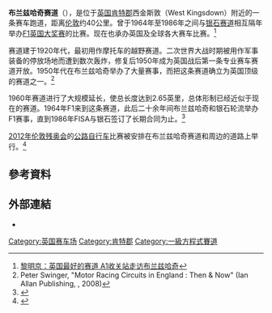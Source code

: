 {{Motorsport venue
|Name = 布兰兹哈奇赛道<br>Brands Hatch Circuit
|Location = {{UK}}[[肯特郡|肯特郡]]西京斯敦
|Coordinates={{coord|display=inline;title}}
|Time = [[GMT|GMT]]
| Image = Brands_Hatch_2003.svg
| Events = [[一級方程式賽車|F1]]、[[國際F3000賽車|F3000]]、[[A1GP汽车大奖赛|A1]]、[[三級方程式歐洲系列賽|F3]]、[[英國三級方程式錦標賽|英國三級方程式錦標賽]]、[[世界房車錦標賽|WTCC]]、[[德國房車大師賽|DTM]]、{{link-en|英国房车锦标赛|British Touring Car Championship|BTCC}}、[[超级联赛方程式|超级联赛方程式]]、[[世界超級摩托車錦標賽|SBK]]、{{link-en|世界跑车锦标赛|World Sportscar Championship|WSC}}等
| Length_km= 3.908
| Length_mi  = 2.433
| Turns   = 9
| Record_time = 1:12.276
| Record_driver = {{IRE}} {{link-en|亚当·卡罗尔|Adam Carroll}}
| Record_team  = A1GP-法拉利
| Record_year = 2009年
}}

'''布兰兹哈奇赛道'''（{{lang-en|Brands Hatch Circuit}}），是位于[[英国|英国]][[肯特郡|肯特郡]]西金斯敦（West Kingsdown）附近的一条赛车跑道，距离[[伦敦|伦敦]]约40公里。曾于1964年至1986年之间与[[银石赛道|银石赛道]]相互隔年举办[[F1|F1]][[英国大奖赛|英国大奖赛]]的比赛。现在也承办英国及全球各大赛车比赛。<ref>[http://sports.sina.com.cn/f1/2007-04-27/22342894883.shtml 黎明京：英国最好的赛道 A1收关站走访布兰兹哈奇]</ref>

赛道建于1920年代，最初用作摩托车的越野赛道。二次世界大战时期被用作军事装备的停放场地而遭到数次轰炸，修复后1950年成为英国战后第一条专业赛车赛道开放。1950年代在布兰兹哈奇举办了大量赛事，而把这条赛道确立为英国顶级的赛道之一。<ref name=Swinger>Peter Swinger, "Motor Racing Circuits in England : Then & Now" (Ian Allan Publishing, {{ISBN|0 7110 3104 5}}, 2008)</ref>

1960年赛道进行了大规模延长，使总长度达到2.65英里，总体形制已经近似于现在的赛道。1964年F1来到这条赛道，此后二十余年间布兰兹哈奇和银石轮流举办F1赛事，直到1986年FISA与银石签订了长期合同为止。<ref>{{Cite web |url=http://sports.sina.com.cn/f1/2007-09-21/16503184268.shtml |title=A1世界杯汽车大奖赛英国布兰兹哈奇分站 |access-date=2020-08-20 |archive-date=2011-09-28 |archive-url=https://web.archive.org/web/20110928172549/http://sports.sina.com.cn/f1/2007-09-21/16503184268.shtml |dead-url=no }}</ref>

[[2012年夏季残疾人奥林匹克运动会|2012年伦敦残奥会]]的[[公路自行车|公路自行车]]比赛被安排在布兰兹哈奇赛道和周边的道路上举行。<ref>{{Cite web |url=http://sports.cntv.cn/20111221/119204.shtml |title=伦敦奥运会比赛场馆--布兰兹-哈奇赛道 |access-date=2020-08-20 |archive-date=2015-04-14 |archive-url=https://web.archive.org/web/20150414125651/http://sports.cntv.cn/20111221/119204.shtml |dead-url=no }}</ref>

== 參考資料 ==
{{reflist}}

== 外部連結 ==
* {{official}}

{{一級方程式賽道}}
{{DEFAULTSORT:Brands hatch}}
[[Category:英国赛车场|Category:英国赛车场]]
[[Category:肯特郡|Category:肯特郡]]
[[Category:一級方程式賽道|Category:一級方程式賽道]]